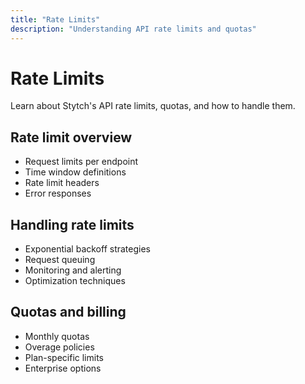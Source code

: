 ```yaml
---
title: "Rate Limits"
description: "Understanding API rate limits and quotas"
---
```


# Rate Limits

Learn about Stytch's API rate limits, quotas, and how to handle them.

## Rate limit overview

- Request limits per endpoint
- Time window definitions
- Rate limit headers
- Error responses

## Handling rate limits

- Exponential backoff strategies
- Request queuing
- Monitoring and alerting
- Optimization techniques

## Quotas and billing

- Monthly quotas
- Overage policies
- Plan-specific limits
- Enterprise options
